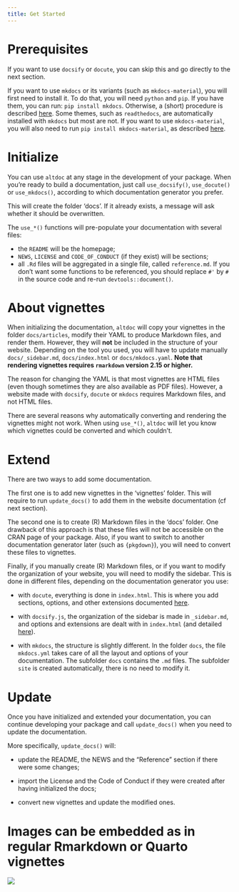 ```yaml
---
title: Get Started
---
```


# Prerequisites

If you want to use `docsify` or `docute`, you can skip this and go directly to the next section.

If you want to use `mkdocs` or its variants (such as `mkdocs-material`), you will first need to install it. To do that, you will need `python` and `pip`. If you have them, you can run: `pip install mkdocs`. Otherwise, a (short) procedure is described [here](https://www.mkdocs.org/user-guide/installation/). Some themes, such as `readthedocs`, are automatically installed with `mkdocs` but most are not. If you want to use `mkdocs-material`, you will also need to run `pip install mkdocs-material`, as described [here](https://squidfunk.github.io/mkdocs-material/getting-started/#with-pip).

# Initialize

You can use `altdoc` at any stage in the development of your package. When you're ready to build a documentation, just call `use_docsify()`, `use_docute()` or `use_mkdocs()`, according to which documentation generator you prefer.

This will create the folder 'docs'. If it already exists, a message will ask whether it should be overwritten. 

The `use_*()` functions will pre-populate your documentation with several files:

* the `README` will be the homepage;
* `NEWS`, `LICENSE` and `CODE_OF_CONDUCT` (if they exist) will be sections;
* all `.Rd` files will be aggregated in a single file, called `reference.md`. If you don't want some functions to be referenced, you should replace `#'` by `#` in the source code and re-run `devtools::document()`.

# About vignettes

When initializing the documentation, `altdoc` will copy your vignettes in the folder `docs/articles`, modify their YAML to produce Markdown files, and render them. However, they will **not** be included in the structure of your website. Depending on the tool you used, you will have to update manually `docs/_sidebar.md`, `docs/index.html` or `docs/mkdocs.yaml`. **Note that rendering vignettes requires `rmarkdown` version 2.15 or higher.**

The reason for changing the YAML is that most vignettes are HTML files (even though sometimes they are also available as PDF files). However, a website made with `docsify`, `docute` or `mkdocs` requires Markdown files, and not HTML files. 


<Note type="warning">

There are several reasons why automatically converting and rendering the vignettes might not work. When using `use_*()`, `altdoc` will let you know which vignettes could be converted and which couldn't. 

</Note>


# Extend 

There are two ways to add some documentation.

The first one is to add new vignettes in the 'vignettes' folder. This will require to run `update_docs()` to add them in the website documentation (cf next section). 

The second one is to create (R) Markdown files in the 'docs' folder. One drawback of this approach is that these files will not be accessible on the CRAN page of your package. Also, if you want to switch to another documentation generator later (such as `{pkgdown}`), you will need to convert these files to vignettes.

Finally, if you manually create (R) Markdown files, or if you want to modify the organization of your website, you will need to modify the sidebar. This is done in different files, depending on the documentation generator you use:

* with `docute`, everything is done in `index.html`. This is where you add sections, options, and other extensions documented [here](https://docute.egoist.dev/).

* with `docsify.js`, the organization of the sidebar is made in `_sidebar.md`, and options and extensions are dealt with in `index.html` (and detailed [here](https://docsify.js.org/#/)).

* with `mkdocs`, the structure is slightly different. In the folder `docs`, the file `mkdocs.yml` takes care of all the layout and options of your documentation. The subfolder `docs` contains the `.md` files. The subfolder `site` is created automatically, there is no need to modify it.

# Update 

Once you have initialized and extended your documentation, you can continue developing your package and call `update_docs()` when you need to update the documentation.

More specifically, `update_docs()` will:

* update the README, the NEWS and the "Reference" section if there were some changes;

* import the License and the Code of Conduct if they were created after having initialized the docs;

* convert new vignettes and update the modified ones.




# Images can be embedded as in regular Rmarkdown or Quarto vignettes

![](images/hex-conductor.png)
